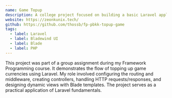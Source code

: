 ```yaml
---
name: Game Topup
description: A college project focused on building a basic Laravel application to demonstrate the process of topping up in-game currencies. The project utilizes Laravel's features such as routing, middleware, controllers, and Blade templating.
website: https://zeonkunix.tech/
github: https://github.com/thossb/fp-pbkk-topup-game
tags:
  - label: Laravel
  - label: Bladewind UI
  - label: Blade
  - label: PHP
---
```


This project was part of a group assignment during my Framework Programming course. It demonstrates the flow of topping up game currencies using Laravel. My role involved configuring the routing and middleware, creating controllers, handling HTTP requests/responses, and designing dynamic views with Blade templates. The project serves as a practical application of Laravel fundamentals.
